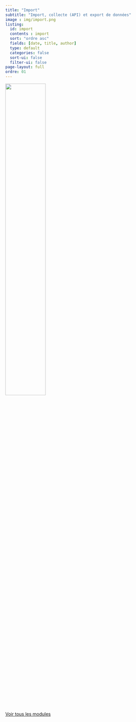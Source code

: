 ```yaml
---
title: "Import"
subtitle: "Import, collecte (API) et export de données"
image : img/import.png
listing: 
  id: import
  contents : import
  sort: "ordre asc"
  fields: [date, title, author]
  type: default
  categories: false
  sort-ui: false
  filter-ui: false
page-layout: full
ordre: 01
---
```


::: column-margin
![](img/import.png){width="50%"}
:::

::: {#import}
:::

[Voir tous les modules](/modules.qmd)
